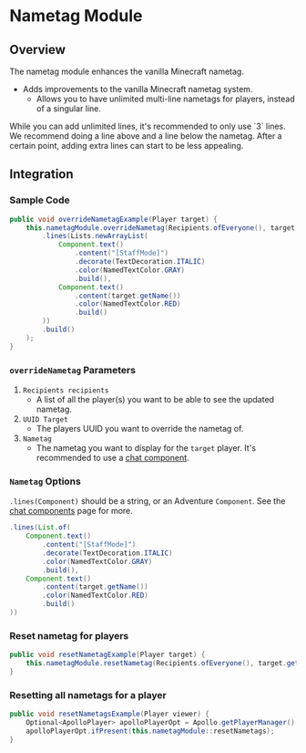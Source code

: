 
# Nametag Module

## Overview

The nametag module enhances the vanilla Minecraft nametag.

- Adds improvements to the vanilla Minecraft nametag system.
  - Allows you to have unlimited multi-line nametags for players, instead of a singular line.

<Callout type="info">
  While you can add unlimited lines, it's recommended to only use `3` lines.
  We recommend doing a line above and a line below the nametag.
  After a certain point, adding extra lines can start to be less appealing.
</Callout>


## Integration

### Sample Code

```java
public void overrideNametagExample(Player target) {
    this.nametagModule.overrideNametag(Recipients.ofEveryone(), target.getUniqueId(), Nametag.builder()
        .lines(Lists.newArrayList(
            Component.text()
                .content("[StaffMode]")
                .decorate(TextDecoration.ITALIC)
                .color(NamedTextColor.GRAY)
                .build(),
            Component.text()
                .content(target.getName())
                .color(NamedTextColor.RED)
                .build()
        ))
        .build()
    );
}
```

### `overrideNametag` Parameters

1. `Recipients recipients`
   - A list of all the player(s) you want to be able to see the updated nametag.
2. `UUID Target`
   - The players UUID you want to override the nametag of.
3. `Nametag`
   - The nametag you want to display for the `target` player. It's recommended to use a [chat component](https://docs.advntr.dev/text.html).


### `Nametag` Options

`.lines(Component)` should be a string, or an Adventure `Component`. See the [chat components](https://docs.advntr.dev/text.html) page for more.

```java
.lines(List.of(
    Component.text()
        .content("[StaffMode]")
        .decorate(TextDecoration.ITALIC)
        .color(NamedTextColor.GRAY)
        .build(),
    Component.text()
        .content(target.getName())
        .color(NamedTextColor.RED)
        .build()
))
```

### Reset nametag for players

```java
public void resetNametagExample(Player target) {
    this.nametagModule.resetNametag(Recipients.ofEveryone(), target.getUniqueId());
}
```

### Resetting all nametags for a player

```java
public void resetNametagsExample(Player viewer) {
    Optional<ApolloPlayer> apolloPlayerOpt = Apollo.getPlayerManager().getPlayer(viewer.getUniqueId());
    apolloPlayerOpt.ifPresent(this.nametagModule::resetNametags);
}
```
